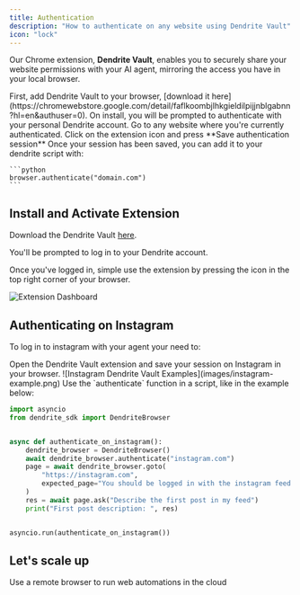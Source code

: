 ```yaml
---
title: Authentication
description: "How to authenticate on any website using Dendrite Vault"
icon: "lock"
---
```



Our Chrome extension, **Dendrite Vault**, enables you to securely share your website permissions with your AI agent, mirroring the access you have in your local browser.

<Steps>
  <Step title="Download the extension">
    First, add Dendrite Vault to your browser, [download it here](https://chromewebstore.google.com/detail/faflkoombjlhkgieldilpijjnblgabnn?hl=en&authuser=0). On install, you will be prompted to authenticate
    with your personal Dendrite account.
  </Step>
  <Step title="Save Auth Session">
    Go to any website where you're currently authenticated. Click on the
    extension icon and press **Save authentication session**
  </Step>
  <Step title="Authenticate in Script">
    Once your session has been saved, you can add it to your dendrite script
    with:

    ```python
    browser.authenticate("domain.com")
    ```

  </Step>
</Steps>


## Install and Activate Extension

Download the Dendrite Vault [here](https://chromewebstore.google.com/detail/faflkoombjlhkgieldilpijjnblgabnn?hl=en&authuser=0).



You'll be prompted to log in to your Dendrite account.

Once you've logged in, simple use the extension by pressing the icon in the top right corner of your browser.

![Extension Dashboard](images/auth-use-plugin.png)


## Authenticating on Instagram

To log in to instagram with your agent your need to:

<Steps>
  <Step title="Log Into Instagram in your Browser">
  </Step>
  <Step title="Save your Authentication Session">
    Open the Dendrite Vault extension and save your session on Instagram in your browser.
    ![Instagram Dendrite Vault Examples](images/instagram-example.png)    
  </Step>
  <Step title="Use the Authenticate Function">
    Use the `authenticate` function in a script, like in the example below:
  </Step>
</Steps>



```python auth_example.py
import asyncio
from dendrite_sdk import DendriteBrowser


async def authenticate_on_instagram():
    dendrite_browser = DendriteBrowser()
    await dendrite_browser.authenticate("instagram.com")
    page = await dendrite_browser.goto(
        "https://instagram.com",
        expected_page="You should be logged in with the instagram feed visible",
    )
    res = await page.ask("Describe the first post in my feed")
    print("First post description: ", res)


asyncio.run(authenticate_on_instagram())
```

## Let's scale up

<Card title="Remote Browser" icon="arrow-trend-up" href="/examples/remote-browser">
  Use a remote browser to run web automations in the cloud
</Card>

